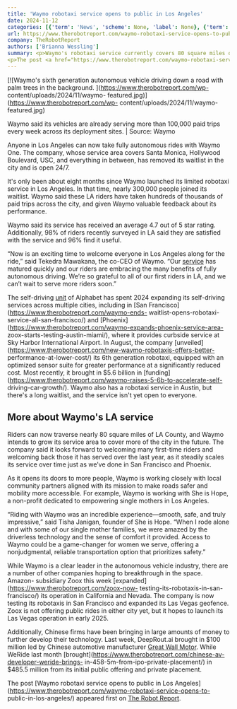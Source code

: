 ```yaml
---
title: 'Waymo robotaxi service opens to public in Los Angeles'
date: 2024-11-12
categories: [{'term': 'News', 'scheme': None, 'label': None}, {'term': 'Robots / Platforms', 'scheme': None, 'label': None}, {'term': 'Self-Driving Vehicles', 'scheme': None, 'label': None}, {'term': 'Waymo', 'scheme': None, 'label': None}]
url: https://www.therobotreport.com/waymo-robotaxi-service-opens-to-public-in-los-angeles/
company: TheRobotReport
authors: ['Brianna Wessling']
summary: <p>Waymo's robotaxi service currently covers 80 square miles of LA County. Waymo said it intends to grow its service area in the future.</p>
<p>The post <a href="https://www.therobotreport.com/waymo-robotaxi-service-opens-to-public-in-los-angeles/">Waymo robotaxi service opens to public in Los Angeles</a> appeared first on <a href="https://www.therobotreport.com">The Robot Report</a>.</p>
---
```



[![Waymo's sixth generation autonomous vehicle driving down a road with palm
trees in the background. ](https://www.therobotreport.com/wp-
content/uploads/2024/11/waymo-
featured.jpg)](https://www.therobotreport.com/wp-
content/uploads/2024/11/waymo-featured.jpg)

Waymo said its vehicles are already serving more than 100,000 paid trips every week across its deployment sites. | Source: Waymo

Anyone in Los Angeles can now take fully autonomous rides with Waymo One. The
company, whose service area covers Santa Monica, Hollywood Boulevard, USC, and
everything in between, has removed its waitlist in the city and is open 24/7.

It's only been about eight months since Waymo launched its limited robotaxi
service in Los Angeles. In that time, nearly 300,000 people joined its
waitlist. Waymo said these LA riders have taken hundreds of thousands of paid
trips across the city, and given Waymo valuable feedback about its
performance.

Waymo said its service has received an average 4.7 out of 5 star rating.
Additionally, 98% of riders recently surveyed in LA said they are satisfied
with the service and 96% find it useful.

“Now is an exciting time to welcome everyone in Los Angeles along for the
ride,” said Tekedra Mawakana, the co-CEO of Waymo. “Our
[service](https://waymo.com/waymo-one/) has matured quickly and our riders are
embracing the many benefits of fully autonomous driving. We’re so grateful to
all of our first riders in LA, and we can’t wait to serve more riders soon.”

The self-driving [unit](https://www.therobotreport.com/tag/waymo/) of Alphabet
has spent 2024 expanding its self-driving services across multiple cities,
including in [San Francisco](https://www.therobotreport.com/waymo-ends-
waitlist-opens-robotaxi-service-all-san-francisco/) and
[Phoenix](https://www.therobotreport.com/waymo-expands-phoenix-service-area-
zoox-starts-testing-austin-miami/), where it provides curbside service at Sky
Harbor International Airport. In August, the company
[unveiled](https://www.therobotreport.com/new-waymo-robotaxis-offers-better-
performance-at-lower-cost/) its 6th generation robotaxi, equipped with an
optimized sensor suite for greater performance at a significantly reduced
cost. Most recently, it brought in $5.6 billion in
[funding](https://www.therobotreport.com/waymo-raises-5-6b-to-accelerate-self-
driving-car-growth/). Waymo also has a robotaxi service in Austin, but there's
a long waitlist, and the service isn't yet open to everyone.

## More about Waymo's LA service

Riders can now traverse nearly 80 square miles of LA County, and Waymo intends
to grow its service area to cover more of the city in the future. The company
said it looks forward to welcoming many first-time riders and welcoming back
those it has served over the last year, as it steadily scales its service over
time just as we’ve done in San Francisco and Phoenix.

As it opens its doors to more people, Waymo is working closely with local
community partners aligned with its mission to make roads safer and mobility
more accessible. For example, Waymo is working with She is Hope, a non-profit
dedicated to empowering single mothers in Los Angeles.

“Riding with Waymo was an incredible experience—smooth, safe, and truly
impressive,” said Tisha Janigan, founder of She is Hope. “When I rode alone
and with some of our single mother families, we were amazed by the driverless
technology and the sense of comfort it provided. Access to Waymo could be a
game-changer for women we serve, offering a nonjudgmental, reliable
transportation option that prioritizes safety.”

While Waymo is a clear leader in the autonomous vehicle industry, there are a
number of other companies hoping to breakthrough in the space. Amazon-
subsidiary Zoox this week [expanded](https://www.therobotreport.com/zoox-now-
testing-its-robotaxis-in-san-francisco/) its operation in California and
Nevada. The company is now testing its robotaxis in San Francisco and expanded
its Las Vegas geofence. Zoox is not offering public rides in either city yet,
but it hopes to launch its Las Vegas operation in early 2025.

Additionally, Chinese firms have been bringing in large amounts of money to
further develop their technology. Last week, DeepRout.ai brought in $100
million led by Chinese automotive manufacturer [Great Wall
Motor](https://www.gwm-global.com/). While WeRide last month
[brought](https://www.therobotreport.com/chinese-av-developer-weride-brings-
in-458-5m-from-ipo-private-placement/) in $485.5 million from its initial
public offering and private placement.

The post [Waymo robotaxi service opens to public in Los
Angeles](https://www.therobotreport.com/waymo-robotaxi-service-opens-to-
public-in-los-angeles/) appeared first on [The Robot
Report](https://www.therobotreport.com).

